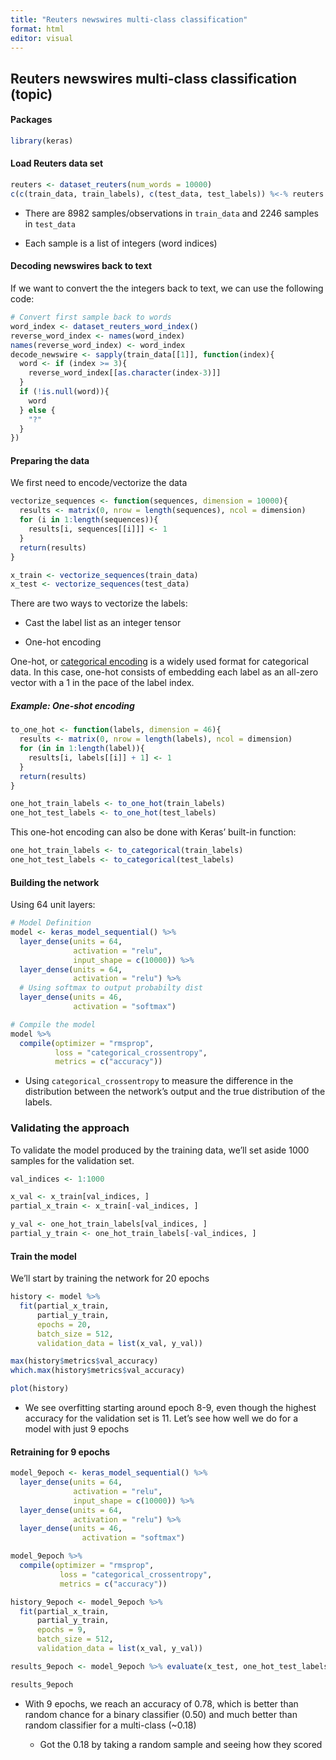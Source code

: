 ```yaml
---
title: "Reuters newswires multi-class classification"
format: html
editor: visual
---
```


## Reuters newswires multi-class classification (topic)

#### Packages

```r
library(keras)
```

#### Load Reuters data set

```r
reuters <- dataset_reuters(num_words = 10000)
c(c(train_data, train_labels), c(test_data, test_labels)) %<-% reuters
```

-   There are 8982 samples/observations in `train_data` and 2246 samples in `test_data`

-   Each sample is a list of integers (word indices)

#### Decoding newswires back to text

If we want to convert the the integers back to text, we can use the following code:

```r
# Convert first sample back to words
word_index <- dataset_reuters_word_index()
reverse_word_index <- names(word_index)
names(reverse_word_index) <- word_index
decode_newswire <- sapply(train_data[[1]], function(index){
  word <- if (index >= 3){
    reverse_word_index[[as.character(index-3)]]
  }
  if (!is.null(word)){
    word
  } else {
    "?"
  }
})
```

#### Preparing the data

We first need to encode/vectorize the data

```r
vectorize_sequences <- function(sequences, dimension = 10000){
  results <- matrix(0, nrow = length(sequences), ncol = dimension)
  for (i in 1:length(sequences)){
    results[i, sequences[[i]]] <- 1
  }
  return(results)
}

x_train <- vectorize_sequences(train_data)
x_test <- vectorize_sequences(test_data)
```

There are two ways to vectorize the labels:

-   Cast the label list as an integer tensor

-   One-hot encoding

One-hot, or [categorical encoding]{.underline} is a widely used format for categorical data. In this case, one-hot consists of embedding each label as an all-zero vector with a 1 in the pace of the label index.

##### Example: One-shot encoding

```r
to_one_hot <- function(labels, dimension = 46){
  results <- matrix(0, nrow = length(labels), ncol = dimension)
  for (in in 1:length(label)){
    results[i, labels[[i]] + 1] <- 1
  }
  return(results)
}

one_hot_train_labels <- to_one_hot(train_labels)
one_hot_test_labels <- to_one_hot(test_labels)
```

This one-hot encoding can also be done with Keras' built-in function:

```r
one_hot_train_labels <- to_categorical(train_labels)
one_hot_test_labels <- to_categorical(test_labels)
```

#### Building the network

Using 64 unit layers:

```r
# Model Definition
model <- keras_model_sequential() %>%
  layer_dense(units = 64,
              activation = "relu",
              input_shape = c(10000)) %>%
  layer_dense(units = 64,
              activation = "relu") %>%
  # Using softmax to output probabilty dist
  layer_dense(units = 46,
              activation = "softmax")

# Compile the model
model %>% 
  compile(optimizer = "rmsprop",
          loss = "categorical_crossentropy",
          metrics = c("accuracy"))

```

-   Using `categorical_crossentropy` to measure the difference in the distribution between the network's output and the true distribution of the labels.

### Validating the approach

To validate the model produced by the training data, we'll set aside 1000 samples for the validation set.

```r
val_indices <- 1:1000

x_val <- x_train[val_indices, ]
partial_x_train <- x_train[-val_indices, ]

y_val <- one_hot_train_labels[val_indices, ]
partial_y_train <- one_hot_train_labels[-val_indices, ]
```

#### Train the model

We'll start by training the network for 20 epochs

```r
history <- model %>%
  fit(partial_x_train,
      partial_y_train,
      epochs = 20,
      batch_size = 512,
      validation_data = list(x_val, y_val))
```

```r
max(history$metrics$val_accuracy)
which.max(history$metrics$val_accuracy)
```

```r
plot(history)
```

-   We see overfitting starting around epoch 8-9, even though the highest accuracy for the validation set is 11. Let's see how well we do for a model with just 9 epochs

#### Retraining for 9 epochs

```r
model_9epoch <- keras_model_sequential() %>% 
  layer_dense(units = 64,
              activation = "relu",
              input_shape = c(10000)) %>% 
  layer_dense(units = 64, 
              activation = "relu") %>%
  layer_dense(units = 46, 
                activation = "softmax") 

model_9epoch %>%
  compile(optimizer = "rmsprop",
           loss = "categorical_crossentropy",
           metrics = c("accuracy")) 

history_9epoch <- model_9epoch %>% 
  fit(partial_x_train, 
      partial_y_train, 
      epochs = 9,
      batch_size = 512, 
      validation_data = list(x_val, y_val)) 

results_9epoch <- model_9epoch %>% evaluate(x_test, one_hot_test_labels)
```

```r
results_9epoch
```

-   With 9 epochs, we reach an accuracy of 0.78, which is better than random chance for a binary classifier (0.50) and much better than random classifier for a multi-class (\~0.18)

    -   Got the 0.18 by taking a random sample and seeing how they scored
